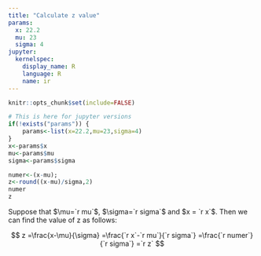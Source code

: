 ```yaml
---
title: "Calculate z value"
params:
  x: 22.2
  mu: 23 
  sigma: 4 
jupyter:
  kernelspec:
    display_name: R
    language: R
    name: ir
---
```


```r
knitr::opts_chunk$set(include=FALSE)
```

```r
# This is here for jupyter versions
if(!exists("params")) {
    params<-list(x=22.2,mu=23,sigma=4)
}
x<-params$x
mu<-params$mu 
sigma<-params$sigma 
```

```r
numer<-(x-mu); 
z<-round((x-mu)/sigma,2)
numer
z
```

Suppose that $\mu=`r mu`$, $\sigma=`r sigma`$ and $x = `r x`$. Then we can find the value of z as follows:

$$
z =\frac{x-\mu}{\sigma} =\frac{`r x`-`r mu`}{`r sigma`} =\frac{`r numer`}{`r sigma`} =`r z`
$$
